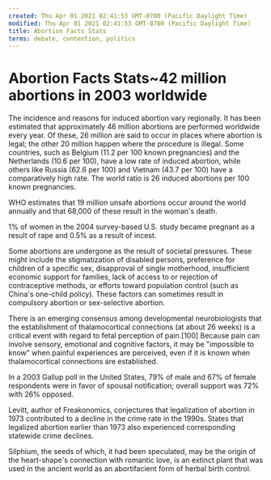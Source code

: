 ```yaml
---
created: Thu Apr 01 2021 02:41:53 GMT-0700 (Pacific Daylight Time)
modified: Thu Apr 01 2021 02:41:53 GMT-0700 (Pacific Daylight Time)
title: Abortion Facts Stats
terms: debate, contention, politics
---
```


# Abortion Facts Stats~42 million abortions in 2003 worldwide

The incidence and reasons for induced abortion vary regionally. It has been estimated that approximately 46 million abortions are performed worldwide every year. Of these, 26 million are said to occur in places where abortion is legal; the other 20 million happen where the procedure is illegal. Some countries, such as Belgium (11.2 per 100 known pregnancies) and the Netherlands (10.6 per 100), have a low rate of induced abortion, while others like Russia (62.6 per 100) and Vietnam (43.7 per 100) have a comparatively high rate. The world ratio is 26 induced abortions per 100 known pregnancies.

WHO estimates that 19 million unsafe abortions occur around the world annually and that 68,000 of these result in the woman's death.

1% of women in the 2004 survey-based U.S. study became pregnant as a result of rape and 0.5% as a result of incest.

Some abortions are undergone as the result of societal pressures. These might include the stigmatization of disabled persons, preference for children of a specific sex, disapproval of single motherhood, insufficient economic support for families, lack of access to or rejection of contraceptive methods, or efforts toward population control (such as China's one-child policy). These factors can sometimes result in compulsory abortion or sex-selective abortion.

There is an emerging consensus among developmental neurobiologists that the establishment of thalamocortical connections (at about 26 weeks) is a critical event with regard to fetal perception of pain.[100] Because pain can involve sensory, emotional and cognitive factors, it may be "impossible to know" when painful experiences are perceived, even if it is known when thalamocortical connections are established.

In a 2003 Gallup poll in the United States, 79% of male and 67% of female respondents were in favor of spousal notification; overall support was 72% with 26% opposed.

Levitt, author of Freakonomics, conjectures that legalization of abortion in 1973 contributed to a decline in the crime rate in the 1990s. States that legalized abortion earlier than 1973 also experienced corresponding statewide crime declines.

Silphium, the seeds of which, it had been speculated, may be the origin of the heart-shape's connection with romantic love, is an extinct plant that was used in the ancient world as an abortifacient form of herbal birth control.
